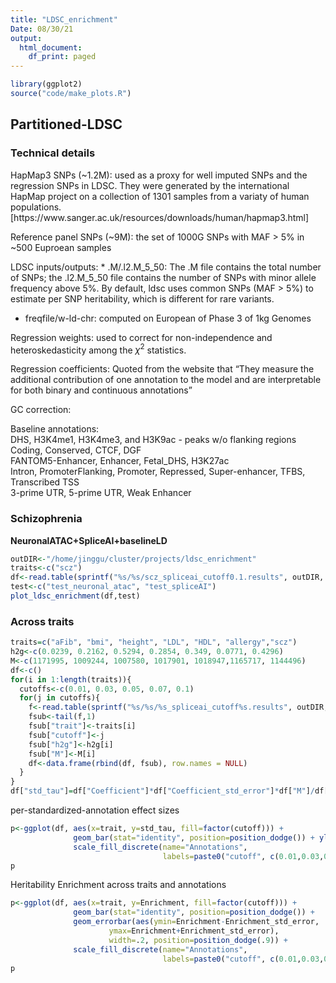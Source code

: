 ```yaml
---
title: "LDSC_enrichment"
Date: 08/30/21
output:
  html_document:
    df_print: paged
---
```

```r
library(ggplot2)
source("code/make_plots.R")
```

## Partitioned-LDSC

### Technical details

HapMap3 SNPs (~1.2M): used as a proxy for well imputed SNPs and the regression SNPs in LDSC. They were generated by the international HapMap project on a collection of 1301 samples from a variaty of human populations.[https://www.sanger.ac.uk/resources/downloads/human/hapmap3.html]

Reference panel SNPs (~9M): the set of 1000G SNPs with MAF > 5% in ~500 Euproean samples

LDSC inputs/outputs:
* .M/.l2.M_5_50: The .M file contains the total number of SNPs; the .l2.M_5_50 file contains the number of SNPs with minor allele frequency above 5%. By default, ldsc uses common SNPs (MAF > 5%) to estimate per SNP heritability, which is different for rare variants.

* freqfile/w-ld-chr: computed on European of Phase 3 of 1kg Genomes

Regression weights: used to correct for non-independence and heteroskedasticity among the $\chi^2$ statistics. 

Regression coefficients: Quoted from the website that "They measure the additional contribution of one annotation to the model and are interpretable for both binary and continuous annotations"

GC correction:





Baseline annotations:  
DHS, H3K4me1, H3K4me3, and H3K9ac - peaks w/o flanking regions 
Coding, Conserved, CTCF, DGF   
FANTOM5-Enhancer, Enhancer, Fetal_DHS, H3K27ac    
Intron, PromoterFlanking, Promoter, Repressed, Super-enhancer, TFBS, Transcribed TSS    
3-prime UTR, 5-prime UTR, Weak Enhancer    

### Schizophrenia  
**NeuronalATAC+SpliceAI+baselineLD**
```r
outDIR<-"/home/jinggu/cluster/projects/ldsc_enrichment"
traits<-c("scz")
df<-read.table(sprintf("%s/%s/scz_spliceai_cutoff0.1.results", outDIR, traits[1]), header=T)
test<-c("test_neuronal_atac", "test_spliceAI")
plot_ldsc_enrichment(df,test)
```

### Across traits 

```r
traits=c("aFib", "bmi", "height", "LDL", "HDL", "allergy","scz")
h2g<-c(0.0239, 0.2162, 0.5294, 0.2854, 0.349, 0.0771, 0.4296)
M<-c(1171995, 1009244, 1007580, 1017901, 1018947,1165717, 1144496)
df<-c()
for(i in 1:length(traits)){
  cutoffs<-c(0.01, 0.03, 0.05, 0.07, 0.1)
  for(j in cutoffs){
    f<-read.table(sprintf("%s/%s/%s_spliceai_cutoff%s.results", outDIR,traits[i],traits[i],j), header =T)
    fsub<-tail(f,1)
    fsub["trait"]<-traits[i]
    fsub["cutoff"]<-j
    fsub["h2g"]<-h2g[i]
    fsub["M"]<-M[i]
    df<-data.frame(rbind(df, fsub), row.names = NULL)
  }
}
df["std_tau"]=df["Coefficient"]*df["Coefficient_std_error"]*df["M"]/df["h2g"]
```
per-standardized-annotation effect sizes 
```r
p<-ggplot(df, aes(x=trait, y=std_tau, fill=factor(cutoff))) + 
              geom_bar(stat="identity", position=position_dodge()) + ylab("Standardized Tau")
              scale_fill_discrete(name="Annotations", 
                                  labels=paste0("cutoff", c(0.01,0.03,0.05,0.07,0.1)))
p
```
Heritability Enrichment across traits and annotations
```r
p<-ggplot(df, aes(x=trait, y=Enrichment, fill=factor(cutoff))) + 
              geom_bar(stat="identity", position=position_dodge()) +
              geom_errorbar(aes(ymin=Enrichment-Enrichment_std_error,
                      ymax=Enrichment+Enrichment_std_error),
                      width=.2, position=position_dodge(.9)) + 
              scale_fill_discrete(name="Annotations", 
                                  labels=paste0("cutoff", c(0.01,0.03,0.05,0.07,0.1)))
p
```


